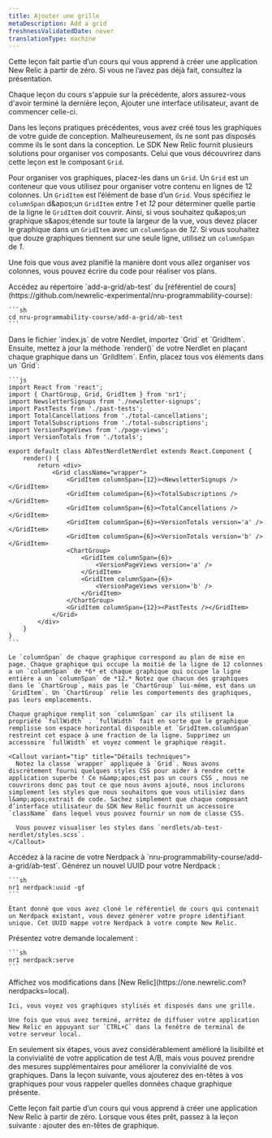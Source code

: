 ```yaml
---
title: Ajouter une grille
metaDescription: Add a grid
freshnessValidatedDate: never
translationType: machine
---
```


<Callout variant="tip">
  Cette leçon fait partie d’un cours qui vous apprend à créer une application New Relic à partir de zéro. Si vous ne l’avez pas déjà fait, consultez la présentation.

  Chaque leçon du cours s&apos;appuie sur la précédente, alors assurez-vous d&apos;avoir terminé la dernière leçon, Ajouter une interface utilisateur, avant de commencer celle-ci.
</Callout>

Dans les leçons pratiques précédentes, vous avez créé tous les graphiques de votre guide de conception. Malheureusement, ils ne sont pas disposés comme ils le sont dans la conception. Le SDK New Relic fournit plusieurs solutions pour organiser vos composants. Celui que vous découvrirez dans cette leçon est le composant `Grid`.

Pour organiser vos graphiques, placez-les dans un `Grid`. Un `Grid` est un conteneur que vous utilisez pour organiser votre contenu en lignes de 12 colonnes. Un `GridItem` est l’élément de base d’un `Grid`. Vous spécifiez le `columnSpan` d&amp;apos;un `GridItem` entre *1* et *12* pour déterminer quelle partie de la ligne le `GridItem` doit couvrir. Ainsi, si vous souhaitez qu&amp;apos;un graphique s&amp;apos;étende sur toute la largeur de la vue, vous devez placer le graphique dans un `GridItem` avec un `columnSpan` de *12*. Si vous souhaitez que douze graphiques tiennent sur une seule ligne, utilisez un `columnSpan` de *1*.

Une fois que vous avez planifié la manière dont vous allez organiser vos colonnes, vous pouvez écrire du code pour réaliser vos plans.

<Steps>
  <Step>
    Accédez au répertoire `add-a-grid/ab-test` du [référentiel de cours](https://github.com/newrelic-experimental/nru-programmability-course):

    ```sh
    cd nru-programmability-course/add-a-grid/ab-test
    ```
  </Step>

  <Step>
    Dans le fichier `index.js` de votre Nerdlet, importez `Grid` et `GridItem`. Ensuite, mettez à jour la méthode `render()` de votre Nerdlet en plaçant chaque graphique dans un `GrildItem`. Enfin, placez tous vos éléments dans un `Grid`:

    ```js
    import React from 'react';
    import { ChartGroup, Grid, GridItem } from 'nr1';
    import NewsletterSignups from './newsletter-signups';
    import PastTests from './past-tests';
    import TotalCancellations from './total-cancellations';
    import TotalSubscriptions from './total-subscriptions';
    import VersionPageViews from './page-views';
    import VersionTotals from './totals';

    export default class AbTestNerdletNerdlet extends React.Component {
        render() {
            return <div>
                <Grid className="wrapper">
                    <GridItem columnSpan={12}><NewsletterSignups /></GridItem>
                    <GridItem columnSpan={6}><TotalSubscriptions /></GridItem>
                    <GridItem columnSpan={6}><TotalCancellations /></GridItem>
                    <GridItem columnSpan={6}><VersionTotals version='a' /></GridItem>
                    <GridItem columnSpan={6}><VersionTotals version='b' /></GridItem>
                    <ChartGroup>
                        <GridItem columnSpan={6}>
                            <VersionPageViews version='a' />
                        </GridItem>
                        <GridItem columnSpan={6}>
                            <VersionPageViews version='b' />
                        </GridItem>
                    </ChartGroup>
                    <GridItem columnSpan={12}><PastTests /></GridItem>
                </Grid>
            </div>
        }
    }
    ```

    Le `columnSpan` de chaque graphique correspond au plan de mise en page. Chaque graphique qui occupe la moitié de la ligne de 12 colonnes a un `columnSpan` de *6* et chaque graphique qui occupe la ligne entière a un `columnSpan` de *12.* Notez que chacun des graphiques dans le `ChartGroup`, mais pas le `ChartGroup` lui-même, est dans un `GridItem`. Un `ChartGroup` relie les comportements des graphiques, pas leurs emplacements.

    Chaque graphique remplit son `columnSpan` car ils utilisent la propriété `fullWidth` . `fullWidth` fait en sorte que le graphique remplisse son espace horizontal disponible et `GridItem.columnSpan` restreint cet espace à une fraction de la ligne. Supprimez un accessoire `fullWidth` et voyez comment le graphique réagit.

    <Callout variant="tip" title="Détails techniques">
      Notez la classe `wrapper` appliquée à `Grid`. Nous avons discrètement fourni quelques styles CSS pour aider à rendre cette application superbe ! Ce n&amp;apos;est pas un cours CSS , nous ne couvrirons donc pas tout ce que nous avons ajouté, nous inclurons simplement les styles que nous souhaitons que vous utilisiez dans l&amp;apos;extrait de code. Sachez simplement que chaque composant d’interface utilisateur du SDK New Relic fournit un accessoire `className` dans lequel vous pouvez fournir un nom de classe CSS.

      Vous pouvez visualiser les styles dans `nerdlets/ab-test-nerdlet/styles.scss`.
    </Callout>
  </Step>

  <Step>
    Accédez à la racine de votre Nerdpack à `nru-programmability-course/add-a-grid/ab-test`.
  </Step>

  <Step>
    Générez un nouvel UUID pour votre Nerdpack :

    ```sh
    nr1 nerdpack:uuid -gf
    ```

    Étant donné que vous avez cloné le référentiel de cours qui contenait un Nerdpack existant, vous devez générer votre propre identifiant unique. Cet UUID mappe votre Nerdpack à votre compte New Relic.
  </Step>

  <Step>
    Présentez votre demande localement :

    ```sh
    nr1 nerdpack:serve
    ```
  </Step>

  <Step>
    Affichez vos modifications dans [New Relic](https://one.newrelic.com?nerdpacks=local).

    Ici, vous voyez vos graphiques stylisés et disposés dans une grille.

    Une fois que vous avez terminé, arrêtez de diffuser votre application New Relic en appuyant sur `CTRL+C` dans la fenêtre de terminal de votre serveur local.
  </Step>
</Steps>

En seulement six étapes, vous avez considérablement amélioré la lisibilité et la convivialité de votre application de test A/B, mais vous pouvez prendre des mesures supplémentaires pour améliorer la convivialité de vos graphiques. Dans la leçon suivante, vous ajouterez des en-têtes à vos graphiques pour vous rappeler quelles données chaque graphique présente.

<Callout variant="course">
  Cette leçon fait partie d’un cours qui vous apprend à créer une application New Relic à partir de zéro. Lorsque vous êtes prêt, passez à la leçon suivante : ajouter des en-têtes de graphique.
</Callout>